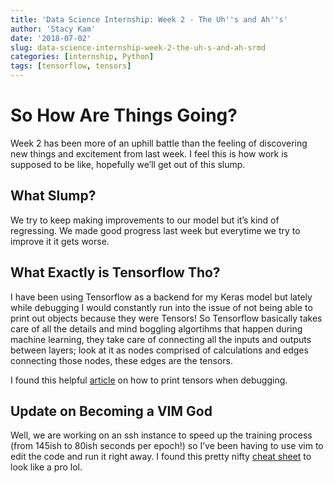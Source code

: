 ```yaml
---
title: 'Data Science Internship: Week 2 - The Uh''s and Ah''s'
author: 'Stacy Kam'
date: '2018-07-02'
slug: data-science-internship-week-2-the-uh-s-and-ah-srmd
categories: [internship, Python]
tags: [tensorflow, tensors]
---
```


# So How Are Things Going?

Week 2 has been more of an uphill battle than the feeling of discovering new things and excitement from last week. I feel this is how work is supposed to be like, hopefully we'll get out of this slump. 

## What Slump?

We try to keep making improvements to our model but it's kind of regressing. We made good progress last week but everytime we try to improve it it gets worse. 

## What Exactly is Tensorflow Tho?

I have been using Tensorflow as a backend for my Keras model but lately while debugging I would constantly run into the issue of not being able to print out objects because they were Tensors! So Tensorflow basically takes care of all the details and mind boggling algortihms that happen during machine learning, they take care of connecting all the inputs and outputs between layers; look at it as nodes comprised of calculations and edges connecting those nodes, these edges are the tensors. 

I found this helpful [article](https://www.aiworkbox.com/lessons/print-the-value-of-a-tensor-object-in-tensorflow) on how to print tensors when debugging.
 
## Update on Becoming a VIM God

Well, we are working on an ssh instance to speed up the training process (from 145ish to 80ish seconds per epoch!) so I've been having to use vim to edit the code and run it right away. I found this pretty nifty [cheat sheet](https://vim.rtorr.com) to look like a pro lol. 